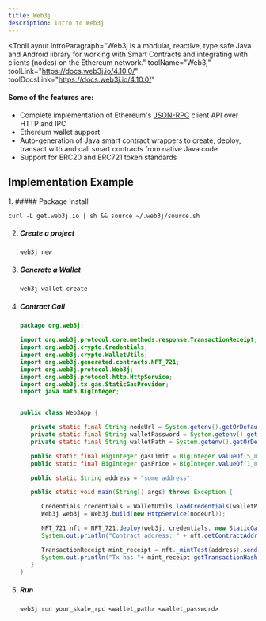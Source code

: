 ```yaml
---
title: Web3j
description: Intro to Web3j
---
```


<ToolLayout
	introParagraph="Web3j is a modular, reactive, type safe Java and Android library for working with Smart Contracts and integrating with clients (nodes) on the Ethereum network."
	toolName="Web3j"
	toolLink="https://docs.web3j.io/4.10.0/"
	toolDocsLink="https://docs.web3j.io/4.10.0/"
>

#### Some of the features are:

- Complete implementation of Ethereum's [JSON-RPC](https://eth.wiki/json-rpc/API) client API over HTTP and IPC
- Ethereum wallet support
- Auto-generation of Java smart contract wrappers to create, deploy, transact with and call smart contracts from native Java code 
- Support for ERC20 and ERC721 token standards

## Implementation Example

<Steps>
1. ##### Package Install

   ```shell
   curl -L get.web3j.io | sh && source ~/.web3j/source.sh
   ```

2. ##### Create a project
   ```shell
   web3j new
   ```
3. ##### Generate a Wallet
   ```shell
   web3j wallet create
   ```

4. ##### Contract Call

   ```java
   package org.web3j;

   import org.web3j.protocol.core.methods.response.TransactionReceipt;
   import org.web3j.crypto.Credentials;
   import org.web3j.crypto.WalletUtils;
   import org.web3j.generated.contracts.NFT_721;
   import org.web3j.protocol.Web3j;
   import org.web3j.protocol.http.HttpService;
   import org.web3j.tx.gas.StaticGasProvider;
   import java.math.BigInteger;


   public class Web3App {

      private static final String nodeUrl = System.getenv().getOrDefault("WEB3J_NODE_URL", "<node_url>");
      private static final String walletPassword = System.getenv().getOrDefault("WEB3J_WALLET_PASSWORD", "<wallet_password>");
      private static final String walletPath = System.getenv().getOrDefault("WEB3J_WALLET_PATH", "<wallet_path>");

      public static final BigInteger gasLimit = BigInteger.valueOf(5_000_000);
      public static final BigInteger gasPrice = BigInteger.valueOf(1_000_00);

      public static String address = "some address";

      public static void main(String[] args) throws Exception {

         Credentials credentials = WalletUtils.loadCredentials(walletPassword, walletPath);
         Web3j web3j = Web3j.build(new HttpService(nodeUrl));

         NFT_721 nft = NFT_721.deploy(web3j, credentials, new StaticGasProvider(gasPrice, gasLimit)).send();
         System.out.println("Contract address: " + nft.getContractAddress());

         TransactionReceipt mint_receipt = nft._mintTest(address).send();
         System.out.println("Tx has "+ mint_receipt.getTransactionHash());
      }
   }
   ```

5. ##### Run
   ```shell
   web3j run your_skale_rpc <wallet_path> <wallet_password>
   ```
</Steps>
</ToolLayout>